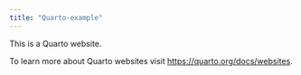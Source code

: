 ```yaml
---
title: "Quarto-example"
---
```


This is a Quarto website.

To learn more about Quarto websites visit <https://quarto.org/docs/websites>.
